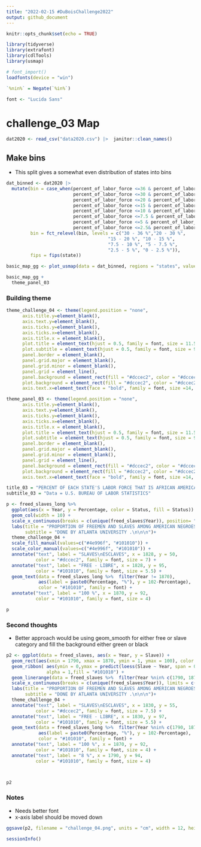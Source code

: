 ```yaml
---
title: "2022-02-15 #DuBoisChallenge2022"
output: github_document
---
```


```r
knitr::opts_chunk$set(echo = TRUE)
```


```r
library(tidyverse)
library(extrafont)
library(cdlTools)
library(usmap)

# font_import()
loadfonts(device = "win")

`%nin%` = Negate(`%in%`)

font <- "Lucida Sans"

```



# challenge_03 Map

```r
dat2020 <- read_csv("data2020.csv") |>  janitor::clean_names()
```
## Make bins

* This split gives a somewhat even distribution of states into bins

```r
dat_binned <- dat2020 |> 
  mutate(bin = case_when(percent_of_labor_force <=36 & percent_of_labor_force > 30 ~ "30 - 36 %",
                         percent_of_labor_force <=30 & percent_of_labor_force > 20 ~ "20 - 30 %",
                         percent_of_labor_force <=20 & percent_of_labor_force > 15 ~ "15 - 20 %",
                         percent_of_labor_force <=15 & percent_of_labor_force > 10 ~ "10 - 15 %",
                         percent_of_labor_force <=10 & percent_of_labor_force > 7.5 ~ "7.5 - 10 %",
                         percent_of_labor_force <=7.5 & percent_of_labor_force > 5 ~ "5 - 7.5 %",
                         percent_of_labor_force <=5 & percent_of_labor_force > 2.5 ~ "2.5 - 5 %",
                         percent_of_labor_force <=2.5& percent_of_labor_force > 0 ~ "0 - 2.5 %"),
         bin = fct_relevel(bin, levels = c("30 - 36 %","20 - 30 %",  
                                      "15 - 20 %", "10 - 15 %",
                                      "7.5 - 10 %", "5 - 7.5 %",
                                      "2.5 - 5 %", "0 - 2.5 %")),
         fips = fips(state))


```

```r
basic_map_gg <- plot_usmap(data = dat_binned, regions = "states", values = "bin")
```


```r
basic_map_gg +
  theme_panel_03
```


### Building theme

```r
theme_challenge_04 <- theme(legend.position = "none",
      axis.title.y=element_blank(),
      axis.text.y=element_blank(),
      axis.ticks.y=element_blank(),
      axis.ticks.x=element_blank(),
      axis.title.x = element_blank(),
      plot.title = element_text(hjust = 0.5, family = font, size = 11.5),
      plot.subtitle = element_text(hjust = 0.5, family = font, size = 9),
      panel.border = element_blank(),
      panel.grid.major = element_blank(),
      panel.grid.minor = element_blank(),
      panel.grid = element_line(), 
      panel.background = element_rect(fill = "#dccec2", color = "#dccec2"),
      plot.background = element_rect(fill = "#dccec2", color = "#dccec2"),
      axis.text.x=element_text(face = "bold", family = font, size =14, color = "#101010")) 
```

```r
theme_panel_03 <- theme(legend.position = "none",
      axis.title.y=element_blank(),
      axis.text.y=element_blank(),
      axis.ticks.y=element_blank(),
      axis.ticks.x=element_blank(),
      axis.title.x = element_blank(),
      plot.title = element_text(hjust = 0.5, family = font, size = 11.5),
      plot.subtitle = element_text(hjust = 0.5, family = font, size = 9),
      panel.border = element_blank(),
      panel.grid.major = element_blank(),
      panel.grid.minor = element_blank(),
      panel.grid = element_line(), 
      panel.background = element_rect(fill = "#dccec2", color = "#dccec2"),
      plot.background = element_rect(fill = "#dccec2", color = "#dccec2"),
      axis.text.x=element_text(face = "bold", family = font, size =14, color = "#101010")) 
```

```r
title_03 = "PERCENT OF EACH STATE'S LABOR FORCE THAT IS AFRICAN AMERICAN, 2020 ANNUAL AVERAGES"
subtitle_03 = "Data = U.S. BUREAU OF LABOR STATISTICS"
```


```r
p <- freed_slaves_long %>% 
  ggplot(aes(x = Year, y = Percentage, color = Status, fill = Status)) +
  geom_col(width = 10) + 
  scale_x_continuous(breaks = c(unique(freed_slaves$Year)), position= "top") + 
  labs(title = "PROPORTION OF FREEMEN AND SLAVES AMONG AMERICAN NEGROES  .\n\n\nPROPORTION DES NÈGRES LIBRES ET DES ESCLAVES EN AMÉRIQUE  .\n\n", 
       subtitle = "DONE BY ATLANTA UNIVERSITY .\n\n\n")+
  theme_challenge_04 +
  scale_fill_manual(values=c("#4e996f", "#101010")) +
  scale_color_manual(values=c("#4e996f", "#101010")) +
  annotate("text", label = "SLAVES\nESCLAVES", x = 1828, y = 50, 
           color = "#dccec2", family = font, size = 7) +
  annotate("text", label = "FREE - LIBRE", x = 1828, y = 95, 
           color = "#101010", family = font, size = 5.5) +
  geom_text(data = freed_slaves_long %>%  filter(Year != 1870), 
            aes(label = paste0(Percentage, "%"), y = 102-Percentage), 
            color = "#101010", family = font) +
  annotate("text", label = "100 %", x = 1870, y = 92, 
           color = "#101010", family = font, size = 4)

p
```


### Second thoughts

* Better approach would be using geom_smooth for either free or slave category and fill the background either green or black

```r
p2 <- ggplot(data = freed_slaves, aes(x = Year, y = Slave)) +
  geom_rect(aes(xmin = 1790, xmax = 1870, ymin = 1, ymax = 100), color = "#4e996f", fill = "#4e996f") +
  geom_ribbon( aes(ymin = 0,ymax = predict(loess(Slave ~ Year, span = 0.4))),
               alpha = 1,fill = "#101010") +
  geom_linerange(data = freed_slaves %>%  filter(Year %nin% c(1790, 1870)),aes(x = Year, ymin = predict(loess(Slave ~ Year, span = 0.4)) +3, ymax = 100), color ="#101010", fill = "#101010", width = 0.1) +
  scale_x_continuous(breaks = c(unique(freed_slaves$Year)), limits = c(1790, 1870), position= "top") + 
  labs(title = "PROPORTION OF FREEMEN AND SLAVES AMONG AMERICAN NEGROES  .\n\n\nPROPORTION DES NÈGRES LIBRES ET DES ESCLAVES EN AMÉRIQUE  .\n\n", 
       subtitle = "DONE BY ATLANTA UNIVERSITY .\n\n\n")+
  theme_challenge_04 +
  annotate("text", label = "SLAVES\nESCLAVES", x = 1830, y = 55, 
           color = "#dccec2", family = font, size = 7.5) +
  annotate("text", label = "FREE - LIBRE", x = 1830, y = 97, 
           color = "#101010", family = font, size = 5.5) +
  geom_text(data = freed_slaves_long %>%  filter(Year %nin% c(1790, 1870)),
            aes(label = paste0(Percentage, "%"), y = 102-Percentage),
            color = "#101010", family = font) +
  annotate("text", label = "100 %", x = 1870, y = 92,
           color = "#101010", family = font, size = 4) +
  annotate("text", label = "8 %", x = 1790, y = 94,
           color = "#101010", family = font, size = 4) 



p2
```

### Notes
* Needs better font
* x-axis label should be moved down

```r
ggsave(p2, filename = "challenge_04.png", units = "cm", width = 12, height = 16, limitsize = F, scale = 1.4)
```

```r
sessionInfo()
```


















